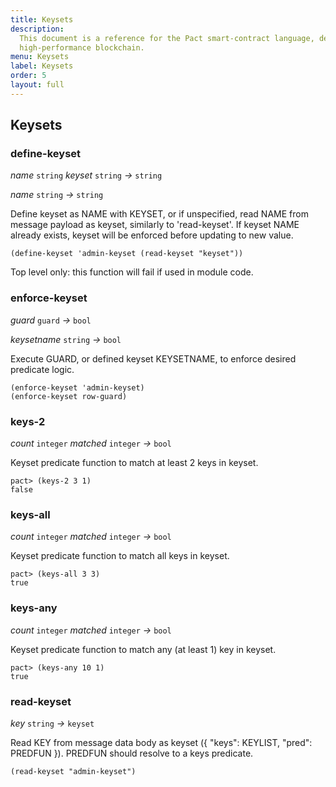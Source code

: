 ```yaml
---
title: Keysets
description:
  This document is a reference for the Pact smart-contract language, designed for correct, transactional execution on a
  high-performance blockchain.
menu: Keysets
label: Keysets
order: 5
layout: full
---
```


## Keysets

### define-keyset

_name_&nbsp;`string` _keyset_&nbsp;`string` _&rarr;_&nbsp;`string`

_name_&nbsp;`string` _&rarr;_&nbsp;`string`

Define keyset as NAME with KEYSET, or if unspecified, read NAME from message payload as keyset, similarly to
'read-keyset'. If keyset NAME already exists, keyset will be enforced before updating to new value.

```pact
(define-keyset 'admin-keyset (read-keyset "keyset"))
```

Top level only: this function will fail if used in module code.

### enforce-keyset

_guard_&nbsp;`guard` _&rarr;_&nbsp;`bool`

_keysetname_&nbsp;`string` _&rarr;_&nbsp;`bool`

Execute GUARD, or defined keyset KEYSETNAME, to enforce desired predicate logic.

```pact
(enforce-keyset 'admin-keyset)
(enforce-keyset row-guard)
```

### keys-2

_count_&nbsp;`integer` _matched_&nbsp;`integer` _&rarr;_&nbsp;`bool`

Keyset predicate function to match at least 2 keys in keyset.

```pact
pact> (keys-2 3 1)
false
```

### keys-all

_count_&nbsp;`integer` _matched_&nbsp;`integer` _&rarr;_&nbsp;`bool`

Keyset predicate function to match all keys in keyset.

```pact
pact> (keys-all 3 3)
true
```

### keys-any

_count_&nbsp;`integer` _matched_&nbsp;`integer` _&rarr;_&nbsp;`bool`

Keyset predicate function to match any (at least 1) key in keyset.

```pact
pact> (keys-any 10 1)
true
```

### read-keyset

_key_&nbsp;`string` _&rarr;_&nbsp;`keyset`

Read KEY from message data body as keyset (\{ "keys": KEYLIST, "pred": PREDFUN \}). PREDFUN should resolve to a keys
predicate.

```pact
(read-keyset "admin-keyset")
```
